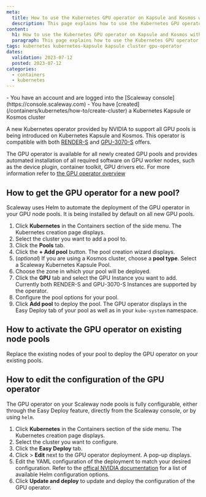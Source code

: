 ```yaml
---
meta:
  title: How to use the Kubernetes GPU operator on Kapsule and Kosmos with GPU Instances
  description: This page explains how to use the Kubernetes GPU operator on Kapsule and Kosmos with GPU Instances
content:
  h1: How to use the Kubernetes GPU operator on Kapsule and Kosmos with GPU Instances
  paragraph: This page explains how to use the Kubernetes GPU operator on Kapsule and Kosmos with GPU Instances
tags: kubernetes kubernetes-kapsule kapsule cluster gpu-operator
dates:
  validation: 2023-07-12
  posted: 2023-07-12
categories:
  - containers
  - kubernetes
---
```


<Macro id="iam-requirements" />

<Message type="requirement">
  - You have an account and are logged into the [Scaleway console](https://console.scaleway.com)
  - You have [created](/containers/kubernetes/how-to/create-cluster) a Kubernetes Kapsule or Kosmos cluster
</Message>

A new Kubernetes operator provided by NVIDIA to support all GPU pools is being introduced on Kubernetes Kapsule and Kosmos.
This operator is compatible with both [RENDER-S](https://www.scaleway.com/en/gpu-instances/) and [GPU-3070-S](https://www.scaleway.com/en/gpu-3070-instances/) offers.

The GPU operator is available for all newly created GPU pools and provides automated installation of all required software on GPU worker nodes, such as the device plugin, container toolkit, GPU drivers etc. For more information refer to [the GPU operator overview](https://docs.nvidia.com/datacenter/cloud-native/gpu-operator/latest/overview.html)

## How to get the GPU operator for a new pool?

Scaleway uses Helm to automate the deployment of the GPU operator in your GPU node pools. It is being installed by default on all new GPU pools.

1. Click **Kubernetes** in the Containers section of the side menu. The Kubernetes creation page displays.
2. Select the cluster you want to add a pool to.
3. Click the **Pools** tab.
4. Click the **+ Add pool** button. The pool creation wizard displays.
5. (*optional*) If you are using a Kosmos cluster, choose a **pool type**. Select a Scaleway Kubernetes Kapsule Pool.
6. Choose the zone in which your pool will be deployed.
7. Click the **GPU** tab and select the GPU Instance you want to add. Currently both RENDER-S and GPU-3070-S Instances are supported by the operator.
8. Configure the pool options for your pool.
9. Click **Add pool** to deploy the pool. The GPU operator displays in the Easy Deploy tab of your pool as well as in your `kube-system` namespace.

## How to activate the GPU operator on existing node pools

Replace the existing nodes of your pool to deploy the GPU operator on your existing pools.

## How to edit the configuration of the GPU operator

The GPU operator on your Scaleway node pools is fully configurable, either through the Easy Deploy feature, directly from the Scaleway console, or by using `helm`.

1. Click **Kubernetes** in the Containers section of the side menu. The Kubernetes creation page displays.
2. Select the cluster you want to configure.
3. Click the **Easy Deploy** tab.
4. Click <Icon name="more" /> > **Edit** next to the GPU operator deployment. A pop-up displays.
5. Edit the YAML configuration of the deployment to match your desired configuration.
    <Message type="tip">
        Refer to the [offical NVIDIA documentation](https://docs.nvidia.com/datacenter/cloud-native/gpu-operator/latest/getting-started.html#chart-customization-options) for a list of available Helm configuration options.
    </Message>
6. Click **Update and deploy** to update and deploy the configuration of the GPU operator.